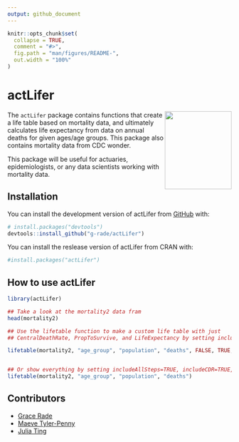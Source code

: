 ```yaml
---
output: github_document
---
```


<!-- README.md is generated from README.Rmd. Please edit that file -->

```r
knitr::opts_chunk$set(
  collapse = TRUE,
  comment = "#>",
  fig.path = "man/figures/README-",
  out.width = "100%"
)
```

# actLifer

<img align="right" width="150" height="175" src="man/figures/hex-actLifer.png">

<!-- badges: start -->
<!-- badges: end -->

The `actLifer` package contains functions that create a life table based on mortality data, and ultimately calculates life expectancy from data on annual deaths for given ages/age groups. This package also contains mortality data from CDC wonder. 
 
This package will be useful for actuaries, epidemiologists, or any data scientists working with mortality data.

## Installation

You can install the development version of actLifer from [GitHub](https://github.com/) with:

``` r
# install.packages("devtools")
devtools::install_github("g-rade/actLifer")
```
You can install the reslease version of actLifer from CRAN with:

```r
#install.packages("actLifer")
```

## How to use actLifer

```r
library(actLifer)

## Take a look at the mortality2 data fram
head(mortality2)

## Use the lifetable function to make a custom life table with just
## CentralDeathRate, PropToSurvive, and LifeExpectancy by setting includeAllSteps = FALSE

lifetable(mortality2, "age_group", "population", "deaths", FALSE, TRUE, TRUE)


## Or show everything by setting includeAllSteps=TRUE, includeCDR=TRUE, and includePS=TRUE which are the default values
lifetable(mortality2, "age_group", "population", "deaths")

```

## Contributors

  + [Grace Rade](https://github.com/g-rade)
  + [Maeve Tyler-Penny](https://github.com/mctp546)
  + [Julia Ting](https://github.com/jtingy)
